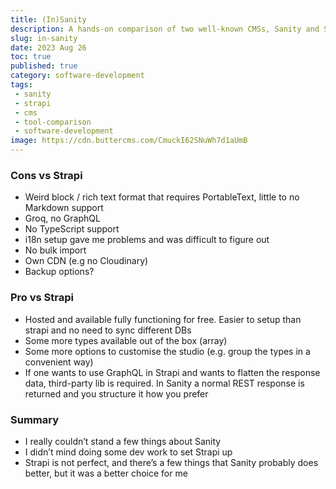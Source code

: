 ```yaml
---
title: (In)Sanity
description: A hands-on comparison of two well-known CMSs, Sanity and Strapi - and why I picked Strapi in the end
slug: in-sanity
date: 2023 Aug 26
toc: true
published: true
category: software-development
tags:
 - sanity
 - strapi
 - cms
 - tool-comparison
 - software-development
image: https://cdn.buttercms.com/CmuckI62SNuWh7d1aUmB
---
```


### Cons vs Strapi

- Weird block / rich text format that requires PortableText, little to no Markdown support
- Groq, no GraphQL
- No TypeScript support
- i18n setup gave me problems and was difficult to figure out
- No bulk import
- Own CDN (e.g no Cloudinary)
- Backup options?

### Pro vs Strapi

- Hosted and available fully functioning for free. Easier to setup than strapi and no need to sync different DBs
- Some more types available out of the box (array)
- Some more options to customise the studio (e.g. group the types in a convenient way)
- If one wants to use GraphQL in Strapi and wants to flatten the response data, third-party lib is required. In Sanity a normal REST response is returned and you structure it how you prefer

### Summary

- I really couldn’t stand a few things about Sanity
- I didn’t mind doing some dev work to set Strapi up
- Strapi is not perfect, and there’s a few things that Sanity probably does better, but it was a better choice for me

